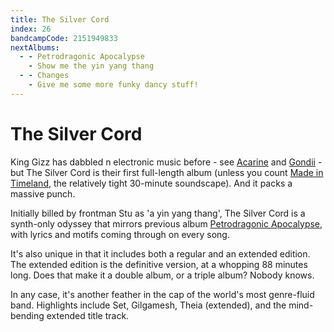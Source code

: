 ```yaml
---
title: The Silver Cord
index: 26
bandcampCode: 2151949833
nextAlbums:
  - - Petrodragonic Apocalypse
    - Show me the yin yang thang
  - - Changes
    - Give me some more funky dancy stuff!
---
```


# The Silver Cord

King Gizz has dabbled n electronic music before - see [Acarine](/albums/fishing-for-fishies) and [Gondii](/albums/changes) - but The Silver Cord is their first full-length album (unless you count [Made in Timeland](/albums/made-in-timeland), the relatively tight 30-minute soundscape). And it packs a massive punch.

Initially billed by frontman Stu as 'a yin yang thang', The Silver Cord is a synth-only odyssey that mirrors previous album [Petrodragonic Apocalypse](/albums/petrodragonic-apocalypse), with lyrics and motifs coming through on every song.

It's also unique in that it includes both a regular and an extended edition. The extended edition is the definitive version, at a whopping 88 minutes long. Does that make it a double album, or a triple album? Nobody knows.

In any case, it's another feather in the cap of the world's most genre-fluid band. Highlights include Set, Gilgamesh, Theia (extended), and the mind-bending extended title track.
